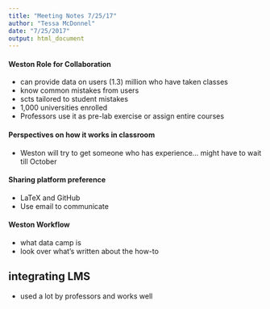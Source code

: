 ```yaml
---
title: "Meeting Notes 7/25/17"
author: "Tessa McDonnel"
date: "7/25/2017"
output: html_document
---
```


#### Weston Role for Collaboration

* can provide data on users (1.3) million who have taken classes
* know common mistakes from users
* scts tailored to student mistakes
* 1,000 universities enrolled
* Professors use it as pre-lab exercise or assign entire courses

#### Perspectives on how it works in classroom

* Weston will try to get someone who has experience... might have to wait till October 



#### Sharing platform preference

* LaTeX and GitHub
* Use email to communicate


#### Weston Workflow
* what data camp is 
* look over what's written about the how-to


## integrating LMS

* used a lot by professors and works well



